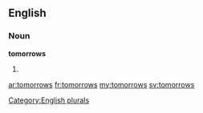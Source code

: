 ==English==

===Noun===
'''tomorrows'''

# {{plural of|[[tomorrow]]}}

[[Category:English plurals]]

[[ar:tomorrows]]
[[fr:tomorrows]]
[[my:tomorrows]]
[[sv:tomorrows]]